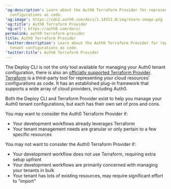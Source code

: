 ---
'og:description': Learn about the Auth0 Terraform Provider for representing your tenant
  configurations as code.
'og:image': https://cdn2.auth0.com/docs/1.14553.0/img/share-image.png
'og:title': Auth0 Terraform Provider
'og:url': https://auth0.com/docs/
permalink: auth0-terraform-provider
title: Auth0 Terraform Provider
'twitter:description': Learn about the Auth0 Terraform Provider for representing your
  tenant configurations as code.
'twitter:title': Auth0 Terraform Provider
---
The Deploy CLI is not the only tool available for managing your Auth0 tenant configuration, there is also an [officially supported Terraform Provider](https://github.com/auth0/terraform-provider-auth0). [Terraform](https://terraform.io/) is a third-party tool for representing your cloud resources’ configurations as code. It has an established plug-in framework that supports a wide array of cloud providers, including Auth0.

Both the Deploy CLI and Terraform Provider exist to help you manage your Auth0 tenant configurations, but each has their own set of pros and cons.

You may want to consider the Auth0 Terraform Provider if:

* Your development workflows already leverages Terraform
* Your tenant management needs are granular or only pertain to a few specific resources

You may not want to consider the Auth0 Terraform Provider if:

* Your development workflow does not use Terraform, requiring extra setup upfront
* Your development workflows are primarily concerned with managing your tenants in bulk
* Your tenant has lots of existing resources, may require significant effort to “import"
